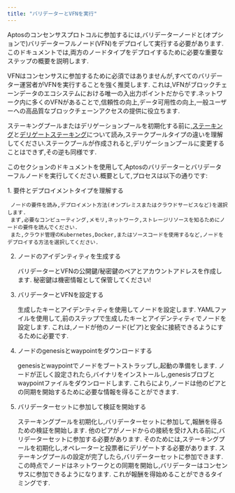 ```yaml
---
title: "バリデーターとVFNを実行"
---
```



Aptosのコンセンサスプロトコルに参加するには,バリデーターノードと(オプションで)バリデーターフルノード(VFN)をデプロイして実行する必要があります.このドキュメントでは,両方のノードタイプをデプロイするために必要な重要なステップの概要を説明します.

<Aside type="note">
  VFNはコンセンサスに参加するために必須ではありませんが,すべてのバリデーター運営者がVFNを実行することを強く推奨します.
  これは,VFNがブロックチェーンデータのエコシステムにおける唯一の入出力ポイントだからです.ネットワーク内に多くのVFNがあることで,信頼性の向上,データ可用性の向上,一般ユーザーへの高品質なブロックチェーンアクセスの提供に役立ちます.
</Aside>

ステーキングプールまたはデリゲーションプールを初期化する前に,[ステーキング](/ja/network/blockchain/staking)と[デリゲートステーキング](/ja/network/blockchain/delegated-staking)について読み,ステークプールタイプの違いを理解してください.ステークプールが作成されると,デリゲーションプールに変更することはできず,その逆も同様です.

このセクションのドキュメントを使用して,Aptosのバリデーターとバリデーターフルノードを実行してください.概要として,プロセスは以下の通りです:

<Steps>
  1. 要件とデプロイメントタイプを理解する

     ノードの要件を読み,デプロイメント方法(オンプレミスまたはクラウドサービスなど)を選択します.
     まず,必要なコンピューティング,メモリ,ネットワーク,ストレージリソースを知るためにノードの要件を読んでください.
     また,クラウド管理のKubernetes,Docker,またはソースコードを使用するなど,ノードをデプロイする方法を選択してください.

  2. ノードのアイデンティティを生成する

     バリデーターとVFNの公開鍵/秘密鍵のペアとアカウントアドレスを作成します.
     秘密鍵は機密情報として保管してください!

  3. バリデーターとVFNを設定する

     生成したキーとアイデンティティを使用してノードを設定します.
     YAMLファイルを使用して,前のステップで生成したキーとアイデンティティでノードを設定します.
     これは,ノードが他のノード(ピア)と安全に接続できるようにするために必要です.

  4. ノードのgenesisとwaypointをダウンロードする

     genesisとwaypointでノードをブートストラップし,起動の準備をします.
     ノードが正しく設定されたら,バイナリをインストールし,genesisブロブとwaypointファイルをダウンロードします.
     これらにより,ノードは他のピアとの同期を開始するために必要な情報を得ることができます.

  5. バリデーターセットに参加して検証を開始する

     ステーキングプールを初期化し,バリデーターセットに参加して,報酬を得るための検証を開始します.
     他のピアがノードからの接続を受け入れる前に,バリデーターセットに参加する必要があります.
     そのためには,ステーキングプールを初期化し,オペレーターと投票者にデリゲートする必要があります.
     ステーキングプールの設定が完了したら,バリデーターセットに参加できます.
     この時点でノードはネットワークとの同期を開始し,バリデーターはコンセンサスに参加できるようになります.
     これが報酬を得始めることができるタイミングです.
</Steps>
